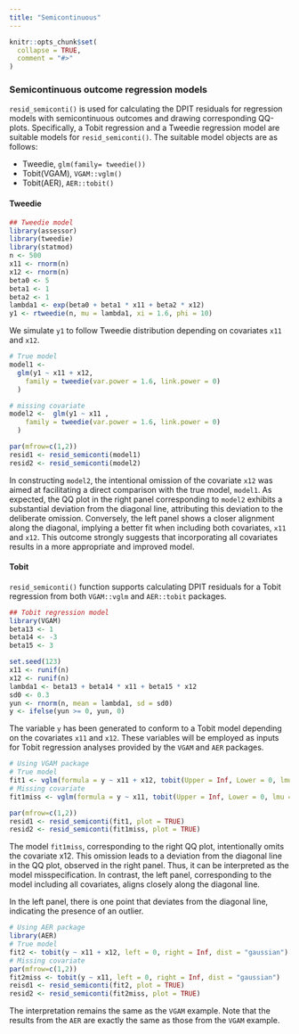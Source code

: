 ```yaml
---
title: "Semicontinuous"
---
```


```r
knitr::opts_chunk$set(
  collapse = TRUE,
  comment = "#>"
)
```

### Semicontinuous outcome regression models {.tabset .tabset-pills}
`resid_semiconti()` is used for calculating the DPIT residuals for regression models with semicontinuous outcomes and drawing corresponding QQ-plots. Specifically, a Tobit regression and a Tweedie regression model are suitable models for `resid_semiconti()`. The suitable model objects are as follows: 

* Tweedie, `glm(family= tweedie())`
* Tobit(VGAM), `VGAM::vglm()` 
* Tobit(AER), `AER::tobit()` 

#### Tweedie 
```r
## Tweedie model
library(assessor)
library(tweedie)
library(statmod)
n <- 500
x11 <- rnorm(n)
x12 <- rnorm(n)
beta0 <- 5
beta1 <- 1
beta2 <- 1
lambda1 <- exp(beta0 + beta1 * x11 + beta2 * x12)
y1 <- rtweedie(n, mu = lambda1, xi = 1.6, phi = 10)
```
We simulate `y1` to follow Tweedie distribution depending on covariates `x11` and `x12`. 

```r
# True model
model1 <-
  glm(y1 ~ x11 + x12,
    family = tweedie(var.power = 1.6, link.power = 0)
  )

# missing covariate
model2 <-  glm(y1 ~ x11 ,
    family = tweedie(var.power = 1.6, link.power = 0)
  )

par(mfrow=c(1,2))
resid1 <- resid_semiconti(model1)
resid2 <- resid_semiconti(model2)
```
In constructing `model2`, the intentional omission of the covariate `x12` was aimed at facilitating a direct comparison with the true model, `model1`. As expected, the QQ plot in the right panel corresponding to `model2` exhibits a substantial deviation from the diagonal line, attributing this deviation to the deliberate omission. Conversely, the left panel shows a closer alignment along the diagonal, implying a better fit when including both covariates, `x11` and `x12`. This outcome strongly suggests that incorporating all covariates results in a more appropriate and improved model.


#### Tobit
`resid_semiconti()` function supports calculating DPIT residuals for a Tobit regression from both `VGAM::vglm` and `AER::tobit` packages.

```r
## Tobit regression model
library(VGAM)
beta13 <- 1
beta14 <- -3
beta15 <- 3

set.seed(123)
x11 <- runif(n)
x12 <- runif(n)
lambda1 <- beta13 + beta14 * x11 + beta15 * x12
sd0 <- 0.3
yun <- rnorm(n, mean = lambda1, sd = sd0)
y <- ifelse(yun >= 0, yun, 0)
```
The variable `y` has been generated to conform to a Tobit model depending on the covariates `x11` and `x12`. These variables will be employed as inputs for Tobit regression analyses  provided by the `VGAM` and `AER` packages.

```r
# Using VGAM package
# True model
fit1 <- vglm(formula = y ~ x11 + x12, tobit(Upper = Inf, Lower = 0, lmu = "identitylink"))
# Missing covariate
fit1miss <- vglm(formula = y ~ x11, tobit(Upper = Inf, Lower = 0, lmu = "identitylink"))

par(mfrow=c(1,2))
resid1 <- resid_semiconti(fit1, plot = TRUE)
resid2 <- resid_semiconti(fit1miss, plot = TRUE)
```
The model `fit1miss`, corresponding to the right QQ plot, intentionally omits the covariate x12. This omission leads to a deviation from the diagonal line in the QQ plot, observed in the right panel. Thus, it can be interpreted as the model misspecification.  In contrast, the left panel, corresponding to the model including all covariates, aligns closely along the diagonal line. 

In the left panel, there is one point that deviates from the diagonal line, indicating the presence of an outlier.

```r
# Using AER package
library(AER)
# True model
fit2 <- tobit(y ~ x11 + x12, left = 0, right = Inf, dist = "gaussian")
# Missing covariate
par(mfrow=c(1,2))
fit2miss <- tobit(y ~ x11, left = 0, right = Inf, dist = "gaussian")
reisd1 <- resid_semiconti(fit2, plot = TRUE)
resid2 <- resid_semiconti(fit2miss, plot = TRUE)
```
The interpretation remains the same as the `VGAM` example. Note that the results from the `AER` are exactly the same as those from the `VGAM` example.
